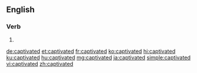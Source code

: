 ==English==

===Verb===
{{head|en|verb form}}

# {{en-past of|captivate}}

[[de:captivated]]
[[et:captivated]]
[[fr:captivated]]
[[ko:captivated]]
[[hi:captivated]]
[[ku:captivated]]
[[hu:captivated]]
[[mg:captivated]]
[[ja:captivated]]
[[simple:captivated]]
[[vi:captivated]]
[[zh:captivated]]